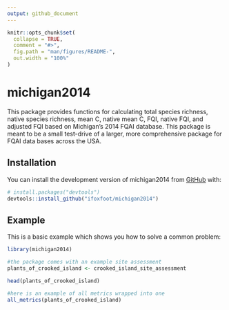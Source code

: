 ```yaml
---
output: github_document
---
```


<!-- README.md is generated from README.Rmd. Please edit that file -->

```r
knitr::opts_chunk$set(
  collapse = TRUE,
  comment = "#>",
  fig.path = "man/figures/README-",
  out.width = "100%"
)
```

# michigan2014

<!-- badges: start -->
<!-- badges: end -->

This package provides functions for calculating total species richness,
native species richness, mean C, native mean C, FQI, native FQI, and adjusted FQI 
based on Michigan's 2014 FQAI database. This package is meant to be a small test-drive 
of a larger, more comprehensive package for FQAI data bases across the USA.

## Installation

You can install the development version of michigan2014 from [GitHub](https://github.com/) with:

``` r
# install.packages("devtools")
devtools::install_github("ifoxfoot/michigan2014")
```

## Example

This is a basic example which shows you how to solve a common problem:

```r
library(michigan2014)

#the package comes with an example site assessment
plants_of_crooked_island <- crooked_island_site_assessment

head(plants_of_crooked_island)

#here is an example of all metrics wrapped into one
all_metrics(plants_of_crooked_island)
```


